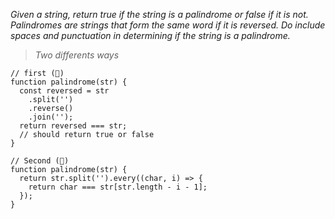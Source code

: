 _Given a string, return true if the string is a palindrome or false if it is not._
_Palindromes are strings that form the same word if it is reversed._
_Do include spaces and punctuation in determining if the string is a palindrome._

> _Two differents ways_

```
// first (🍒)
function palindrome(str) {
  const reversed = str
    .split('')
    .reverse()
    .join('');
  return reversed === str;
  // should return true or false
}

// Second (🍑)
function palindrome(str) {
  return str.split('').every((char, i) => {
    return char === str[str.length - i - 1];
  });
}
```
